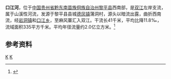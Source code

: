 {{Infobox River
  | river_name      = 口江河
  | image_name      = 
  | image_size      = 
  | caption         = 
  | origin          = [[贵州省|贵州省]][[黎平县|黎平县]][[德凤镇|德凤镇]]蒲洞村
  | mouth           = 贵州省黎平县[[口江乡|口江乡]]麻风寨[[双江_(都柳江)|双江]]
  | basin_countries = {{PRC}}
  | length          = 41 km
  | elevation       = 
  | mouth_elevation = 
  | discharge       = 
  | watershed       = 335 km<sup>2</sup>
}}
'''口江河'''，位于[[中国|中国]][[贵州省|贵州省]][[黔东南苗族侗族自治州|黔东南苗族侗族自治州]][[黎平县|黎平县]]西南部，是[[双江_(都柳江)|双江]]左岸支流，属于山溪性河流，发源于黎平县县城[[德凤镇|德凤镇]]蒲洞村，源头以暗流出露，曲折西南流，经[[岩洞镇|岩洞镇]]和[[口江乡|口江乡]]，至麻风寨汇入双江。干流长41千米，平均比降11.8‰，流域面积335平方千米。平均年径流量约2.0亿立方米。<ref name="中国河湖大典">{{cite book zh |author=《[[中国河湖大典|中国河湖大典]]》编纂委员会 |title=《中国河湖大典·珠江卷》 |format=M|edition=1 |location=北京 |publisher=中国水利水电出版社 |date=2013年1月 |pages=96页 |id= ISBN 978-7-5170-0561-2}}</ref>

==参考资料==
{{reflist}}

[[Category:柳江水系|K]]
[[Category:贵州河流|K]]